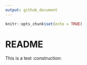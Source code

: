 ```yaml
---
output: github_document
---
```


```r
knitr::opts_chunk$set(echo = TRUE)
```

# README

This is a test :construction: 
